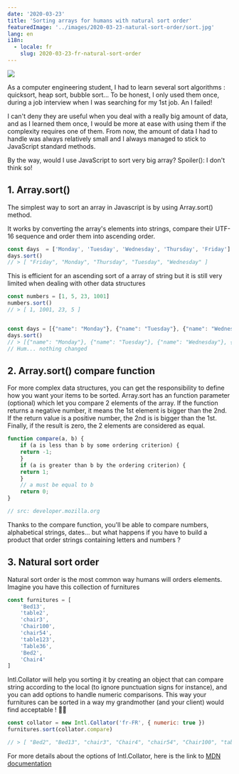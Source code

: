 ```yaml
---
date: '2020-03-23'
title: 'Sorting arrays for humans with natural sort order'
featuredImage: '../images/2020-03-23-natural-sort-order/sort.jpg'
lang: en
i18n:
  - locale: fr
    slug: 2020-03-23-fr-natural-sort-order
---
```


<Image align="right" caption="Picture by Brooke Lark on Unsplash">

![](../images/2020-03-23-natural-sort-order/sort.jpg)

</Image>

As a computer engineering student, I had to learn several sort algorithms : quicksort, heap sort, bubble sort... To be honest, I only used them once, during a job interview when I was searching for my 1st job. An I failed!

I can't deny they are useful when you deal with a really big amount of data, and as I learned them once, I would be more at ease with using them if the complexity requires one of them. From now, the amount of data I had to handle was always relatively small and I always managed to stick to JavaScript standard methods.

By the way, would I use JavaScript to sort very big array? Spoiler(): I don't think so!

## 1. Array.sort()

The simplest way to sort an array in Javascript is by using Array.sort() method.

It works by converting the array's elements into strings, compare their UTF-16 sequence and order them into ascending order.

```js
const days  = ['Monday', 'Tuesday', 'Wednesday', 'Thursday', 'Friday']
days.sort()
// > [ "Friday", "Monday", "Thursday", "Tuesday", "Wednesday" ]
```

This is efficient for an ascending sort of a array of string but it is still very limited when dealing with other data structures

```js
const numbers = [1, 5, 23, 1001]
numbers.sort()
// > [ 1, 1001, 23, 5 ]


const days = [{"name": "Monday"}, {"name": "Tuesday"}, {"name": "Wednesday"}, {"name": "Thursday"}, {"name": "Friday"}]
days.sort()
// > [{"name": "Monday"}, {"name": "Tuesday"}, {"name": "Wednesday"}, {"name": "Thursday"}, {"name": "Friday"}]
// Hum... nothing changed
```

## 2. Array.sort() compare function

For more complex data structures, you can get the responsibility to define how you want your items to be sorted. Array.sort has an function parameter (optional) which let you compare 2 elements of the array. If the function returns a negative number, it means the 1st element is bigger than the 2nd. If the return value is a positive number, the 2nd is is bigger than the 1st. Finally, if the result is zero, the 2 elements are considered as equal.

```js
function compare(a, b) {
    if (a is less than b by some ordering criterion) {
    return -1;
    }
    if (a is greater than b by the ordering criterion) {
    return 1;
    }
    // a must be equal to b
    return 0;
}

// src: developer.mozilla.org
```

Thanks to the compare function, you'll be able to compare numbers, alphabetical strings, dates... but what happens if you have to build a product that order strings containing letters and numbers ?

## 3. Natural sort order

Natural sort order is the most common way humans will orders elements. Imagine you have this collection of furnitures

```js
const furnitures = [
    'Bed13',
    'table2',
    'chair3',
    'Chair100',
    'chair54',
    'table123',
    'Table36',
    'Bed2',
    'Chair4'
]
```

Intl.Collator will help you sorting it by creating an object that can compare string according to the local (to ignore punctuation signs for instance), and you can add options to handle numeric comparisons. This way your furnitures can be sorted in a way my grandmother (and your client) would find acceptable ! 👵🏻

```js
const collator = new Intl.Collator('fr-FR', { numeric: true })
furnitures.sort(collator.compare)

// > [ "Bed2", "Bed13", "chair3", "Chair4", "chair54", "Chair100", "table2", "Table36", "table123" ]
```

For more details about the options of Intl.Collator, here is the link to [MDN documentation](https://developer.mozilla.org/en-US/docs/Web/JavaScript/Reference/Global_Objects/Collator/Collator)

